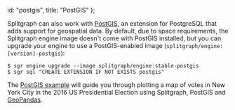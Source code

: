   id: "postgis",
  title: "PostGIS"
};

Splitgraph can also work with [PostGIS](https://postgis.net/), an extension for PostgreSQL that adds support for geospatial data. By default, due to space requirements, the Splitgraph engine image doesn't come with PostGIS installed, but you can upgrade your engine to use a PostGIS-enabled image (`splitgraph/engine:[version]-postgis`):

```shell-session
$ sgr engine upgrade --image splitgraph/engine:stable-postgis
$ sgr sql "CREATE EXTENSION IF NOT EXISTS postgis"
```

The [PostGIS example](https://github.com/splitgraph/splitgraph/tree/master/examples/postgis) will guide you through plotting a map of votes in New York City in the 2016 US Presidential Election using Splitgraph, PostGIS and [GeoPandas](https://geopandas.org/).

